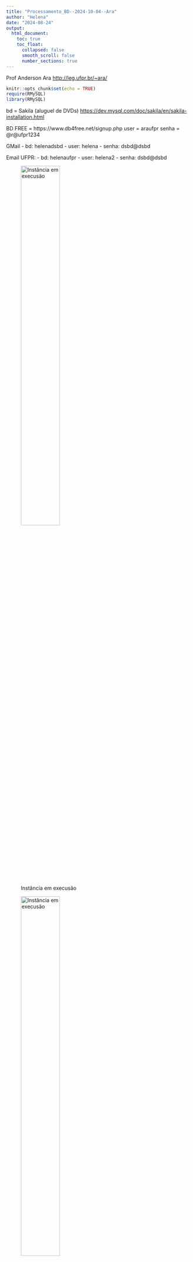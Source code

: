 ```yaml
---
title: "Processamento_BD--2024-10-04--Ara"
author: "Helena"
date: "2024-08-24"
output:
  html_document:
    toc: true
    toc_float:
      collapsed: false
      smooth_scroll: false
      number_sections: true
---
```


Prof Anderson Ara
<http://leg.ufpr.br/~ara/>


```r
knitr::opts_chunk$set(echo = TRUE)
require(RMySQL)
library(RMySQL)
```

bd = Sakila (aluguel de DVDs)
<https://dev.mysql.com/doc/sakila/en/sakila-installation.html>


BD FREE = https://www.db4free.net/signup.php
user = araufpr
senha = @r@ufpr1234

GMail
- bd: helenadsbd
- user: helena
- senha: dsbd@dsbd

Email UFPR:
- bd: helenaufpr
- user: helena2
- senha: dsbd@dsbd


![Instância em execusão](~/DSBD/07-Processamento_de_Big_Data/Imagens/Captura de tela de 2024-10-04 21-59-35.png "Instância em execusão"){width=50%}



![Instância em execusão](~/DSBD/07-Processamento_de_Big_Data/Imagens/Captura de tela de 2024-10-04 21-56-59.png "Instância em execusão"){width=50%}



```r
con <- dbConnect(MySQL(),
                host="db4free.net",
                user="helena2",
                password="dsbd@dsbd",
                dbname="helenaufpr")

dbGetInfo(con)

dbListTables(con)

teste <- dbGetQuery(con, "SELECT * FROM TESTE")
rental <- dbGetQuery(con, "SELECT * FROM rental")
ALGOqNAOdeuTEMPOdeLER <- dbGetQuery(con, "SELECT * FROM TESTE")

dbDisconnect(con)
```

